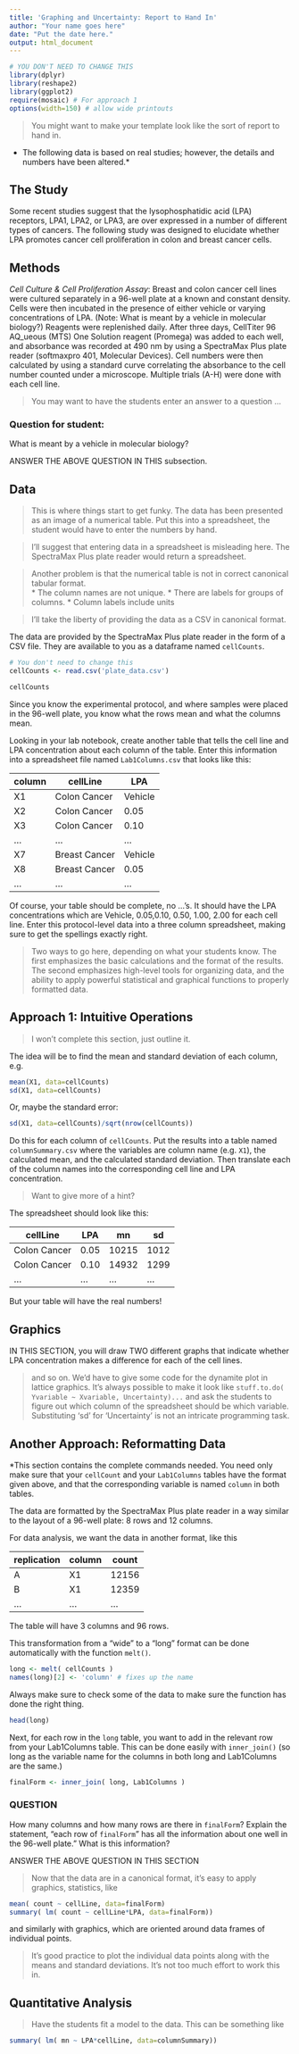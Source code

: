 ```yaml
---
title: 'Graphing and Uncertainty: Report to Hand In'
author: "Your name goes here"
date: "Put the date here."
output: html_document
---
```


```r
# YOU DON'T NEED TO CHANGE THIS
library(dplyr)
library(reshape2)
library(ggplot2)
require(mosaic) # For approach 1
options(width=150) # allow wide printouts
```

> You might want to make your template look like the sort of report to hand in.

* The following data is based on real studies; however, the details and numbers have been altered.*

## The Study

Some recent studies suggest that the lysophosphatidic acid (LPA) receptors, LPA1, LPA2, or LPA3, are over expressed in a number of different types of cancers.  The following study was designed to elucidate whether LPA promotes cancer cell proliferation in colon and breast cancer cells.

## Methods

*Cell Culture & Cell Proliferation Assay*:  Breast and colon cancer cell lines were cultured separately in a 96-well plate at a known and constant density. Cells were then incubated in the presence of either vehicle or varying concentrations of LPA. (Note: What is meant by a vehicle in molecular biology?) Reagents were replenished daily.  After three days, CellTiter 96 AQ_ueous (MTS) One Solution reagent (Promega) was added to each well, and absorbance was recorded at 490 nm by using a SpectraMax Plus plate reader (softmaxpro 401, Molecular Devices).  Cell numbers were then calculated by using a standard curve correlating the absorbance to the cell number counted under a microscope. Multiple trials (A-H) were done with each cell line.

> You may want to have the students enter an answer to a question ...

### Question for student: 

What is meant by a vehicle in molecular biology?

ANSWER THE ABOVE QUESTION IN THIS subsection.

## Data

> This is where things start to get funky.  The data has been presented as an image of a numerical table.  Put this into a spreadsheet, the student would have to enter the numbers by hand.

> I'll suggest that entering data in a spreadsheet is misleading here.  The SpectraMax Plus plate reader would return a spreadsheet.

> Another problem is that the numerical table is not in correct canonical tabular format.  
    * The column names are not unique.
    * There are labels for groups of columns.
    * Column labels include units
    
> I'll take the liberty of providing the data as a CSV in canonical format.

The data are provided by the SpectraMax Plus plate reader in the form of a CSV file. They are available to you as a dataframe named `cellCounts`.  
```r
# You don't need to change this
cellCounts <- read.csv('plate_data.csv')
```

```r
cellCounts
```

Since you know the experimental protocol, and where samples were placed in the 96-well plate, you know what the rows mean and what the columns mean.


Looking in your lab notebook, create another table that tells the cell line and LPA concentration  about each column of the table.  Enter this information into a spreadsheet file named `Lab1Columns.csv` that looks like this:

column | cellLine | LPA
-------|----------|-----
X1     | Colon Cancer | Vehicle
X2     | Colon Cancer | 0.05
X3     | Colon Cancer | 0.10
...    | ...          | ...
X7     | Breast Cancer | Vehicle
X8     | Breast Cancer | 0.05
...    | ...           | ...

Of course, your table should be complete, no ...'s.  It should have the LPA concentrations which are Vehicle, 0.05,0.10, 0.50, 1.00, 2.00 for each cell line. Enter this protocol-level data into a three column spreadsheet, making sure to get the spellings exactly right.

> Two ways to go here, depending on what your students know.  The first emphasizes the basic calculations and the format of the results.  The second emphasizes high-level tools for organizing data, and the ability to apply powerful statistical and graphical functions to properly formatted data.

## Approach 1: Intuitive Operations

> I won't complete this section, just outline it.

The idea will be to find the mean and standard deviation of each column, e.g.
```r
mean(X1, data=cellCounts)
sd(X1, data=cellCounts)
```
Or, maybe the standard error:
```r
sd(X1, data=cellCounts)/sqrt(nrow(cellCounts))
```

Do this for each column of `cellCounts`.  Put the results into a table named `columnSummary.csv` where the variables are column name (e.g. `X1`), the calculated mean, and the calculated standard deviation.  Then translate each of the column names into the corresponding cell line and LPA concentration.  

> Want to give more of a hint?

The spreadsheet should look like this:

cellLine | LPA | mn | sd 
---------|-----|----|----
Colon Cancer | 0.05 | 10215 | 1012
Colon Cancer | 0.10 | 14932 | 1299
... | ... | ... | ...

But your table will have the real numbers!

## Graphics

IN THIS SECTION, you will draw TWO different graphs that indicate whether LPA concentration makes a difference for each of the cell lines.

> and so on.  We'd have to give some code for the dynamite plot in lattice graphics.  It's always possible to make it look like `stuff.to.do( Yvariable ~ Xvariable, Uncertainty)...` and ask the students to figure out which column of the spreadsheet should be which variable.  Substituting 'sd' for 'Uncertainty' is not an intricate programming task.

## Another Approach: Reformatting Data

*This section contains the complete commands needed.  You need only make sure that your `cellCount` and your `Lab1Columns` tables have the format given above, and that the corresponding variable is named `column` in both tables.

The data are formatted by the SpectraMax Plus plate reader in a way similar to the layout of a 96-well plate: 8 rows and 12 columns.

For data analysis, we want the data in another format, like this

replication | column | count
------------|--------|------
A           | X1     | 12156
B           | X1     | 12359
...         | ...    |  ...

The table will have 3 columns and 96 rows.


This transformation from a "wide" to a "long" format can be done automatically with the function `melt()`.

```r
long <- melt( cellCounts )
names(long)[2] <- 'column' # fixes up the name
```
Always make sure to check some of the data to make sure the function has done the right thing.
```r
head(long)
```

Next, for each row in the `long` table, you want to add in the relevant row from your Lab1Columns table.  This can be done easily with `inner_join()` (so long as the variable name for the columns in both long and Lab1Columns are the same.)

```r
finalForm <- inner_join( long, Lab1Columns )
```

### QUESTION

How many columns and how many rows are there in `finalForm`?  Explain the statement, "each row of `finalForm`" has all the information about one well in the 96-well plate."  What is this information?

ANSWER THE ABOVE QUESTION IN THIS SECTION


> Now that the data are in a canonical format, it's easy to apply graphics, statistics, like

```r
mean( count ~ cellLine, data=finalForm)
summary( lm( count ~ cellLine*LPA, data=finalForm))
```
and similarly with graphics, which are oriented around data frames of individual points.

> It's good practice to plot the individual data points along with the means and standard deviations.  It's not too much effort to work this in.

## Quantitative Analysis

> Have the students fit a model to the data.  This can be something like

```r
summary( lm( mn ~ LPA*cellLine, data=columnSummary))
```


